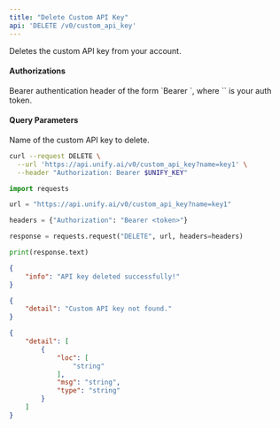 ```yaml
---
title: "Delete Custom API Key"
api: 'DELETE /v0/custom_api_key'
---
```

Deletes the custom API key from your account.

#### Authorizations

<ParamField header="Authorization" type="string" required="true">
  Bearer authentication header of the form `Bearer <token>`, where `<token>` is your auth token.
</ParamField>

#### Query Parameters

<ParamField query="name" type="string" required="true">
Name of the custom API key to delete.
</ParamField>

<RequestExample>

```bash cURL
curl --request DELETE \
  --url 'https://api.unify.ai/v0/custom_api_key?name=key1' \
  --header "Authorization: Bearer $UNIFY_KEY"
```

```python Python
import requests

url = "https://api.unify.ai/v0/custom_api_key?name=key1"

headers = {"Authorization": "Bearer <token>"}

response = requests.request("DELETE", url, headers=headers)

print(response.text)
```

</RequestExample>
<ResponseExample>

```json 200
{
    "info": "API key deleted successfully!"
}
```

```json 404
{
    "detail": "Custom API key not found."
}
```

```json 422
{
    "detail": [
        {
            "loc": [
                "string"
            ],
            "msg": "string",
            "type": "string"
        }
    ]
}
```

</ResponseExample>

